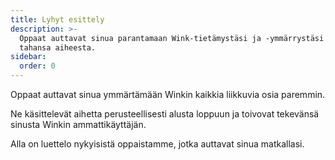 ```yaml
---
title: Lyhyt esittely
description: >-
  Oppaat auttavat sinua parantamaan Wink-tietämystäsi ja -ymmärrystäsi mistä
  tahansa aiheesta.
sidebar:
  order: 0
---
```


Oppaat auttavat sinua ymmärtämään Winkin kaikkia liikkuvia osia paremmin.

Ne käsittelevät aihetta perusteellisesti alusta loppuun ja toivovat tekevänsä sinusta Winkin ammattikäyttäjän.

Alla on luettelo nykyisistä oppaistamme, jotka auttavat sinua matkallasi.

<LinkCard title="Löydä mahtavia tarjouksia" description="The guide gives you some tips on how to search for things to sell on Wink." href="/guides/discover-great-deals/" />


<LinkCard title="VARAA NYT -painike" description="This guide steps hotels through how to do the simplest integration with Wink with a 'Book Now' button." href="/guides/the-book-now-button/" />


<LinkCard title="Näkemystä tyhmille" description="This guides shows you how to use analytics effectively from the perspective of a supplier and an affiliate." href="/guides/insight-for-dummies/" />


<LinkCard title="Integrointi TripPayn kanssa" description="The guide gives you step-by-step instructions on how to do a full integration with TripPay as a travel company wishing to outsource the payment process." href="/guides/integrating-with-trip-pay/" />

